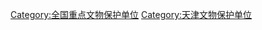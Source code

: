 {{catmore|天津全国重点文物保护单位列表}}

[[Category:全国重点文物保护单位|Category:全国重点文物保护单位]]
[[Category:天津文物保护单位|Category:天津文物保护单位]]